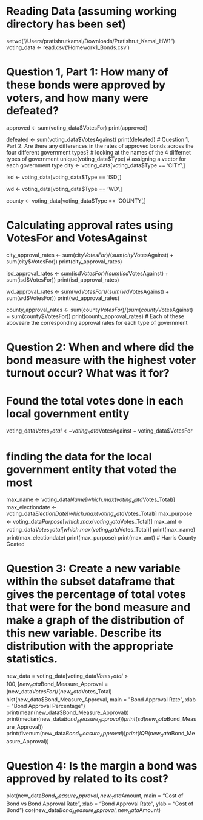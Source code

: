# Reading Data (assuming working directory has been set)
setwd("/Users/pratishrutkamal/Downloads/Pratishrut_Kamal_HW1")
voting_data <- read.csv('Homework1_Bonds.csv')

# Question 1, Part 1: How many of these bonds were approved by voters, and how many were defeated?
approved <- sum(voting_data$VotesFor)
print(approved)

defeated <- sum(voting_data$VotesAgainst)
print(defeated)
# Question 1, Part 2: Are there any differences in the rates of approved bonds across the four different government types?
# looking at the names of the 4 differnet types of government
unique(voting_data$Type)
# assigning a vector for each government type
city <- voting_data[voting_data$Type == 'CITY',]

isd <- voting_data[voting_data$Type == 'ISD',]

wd <- voting_data[voting_data$Type == 'WD',]

county <- voting_data[voting_data$Type == 'COUNTY',]

# Calculating approval rates using VotesFor and VotesAgainst
city_approval_rates <- sum(city$VotesFor) / (sum(city$VotesAgainst) + sum(city$VotesFor))
print(city_approval_rates)

isd_approval_rates <- sum(isd$VotesFor) / (sum(isd$VotesAgainst) + sum(isd$VotesFor))
print(isd_approval_rates)

wd_approval_rates <- sum(wd$VotesFor) / (sum(wd$VotesAgainst) + sum(wd$VotesFor))
print(wd_approval_rates)

county_approval_rates <- sum(county$VotesFor) / (sum(county$VotesAgainst) + sum(county$VotesFor))
print(county_approval_rates)
# Each of these aboveare the corresponding approval rates for each type of government

# Question 2: When and where did the bond measure with the highest voter turnout occur?  What was it for?
# Found the total votes done in each local government entity
voting_data$Votes_Total <- voting_data$VotesAgainst + voting_data$VotesFor

# finding the data for the local government entity that voted the most
max_name <- voting_data$Name[which.max(voting_data$Votes_Total)]
max_electiondate <- voting_data$ElectionDate[which.max(voting_data$Votes_Total)]
max_purpose <- voting_data$Purpose[which.max(voting_data$Votes_Total)]
max_amt <- voting_data$Votes_Total[which.max(voting_data$Votes_Total)]
print(max_name)
print(max_electiondate)
print(max_purpose)
print(max_amt)
# Harris County Goated

# Question 3: Create a new variable within the subset dataframe that gives the percentage of total votes that were for the bond measure and make a graph of the distribution of this new variable.  Describe its distribution with the appropriate statistics.
new_data = voting_data[voting_data$Votes_Total > 100,] 
new_data$Bond_Measure_Approval = (new_data$VotesFor) / (new_data$Votes_Total)
hist(new_data$Bond_Measure_Approval, main = "Bond Approval Rate", xlab = "Bond Approval Percentage")
print(mean(new_data$Bond_Measure_Approval))
print(median(new_data$Bond_Measure_Approval))
print(sd(new_data$Bond_Measure_Approval))
print(fivenum(new_data$Bond_Measure_Approval))
print(IQR(new_data$Bond_Measure_Approval))

# Question 4: Is the margin a bond was approved by related to its cost?

plot(new_data$Bond_Measure_Approval, new_data$Amount, main = "Cost of Bond vs Bond Approval Rate", xlab = "Bond Approval Rate", ylab = "Cost of Bond")
cor(new_data$Bond_Measure_Approval, new_data$Amount)


